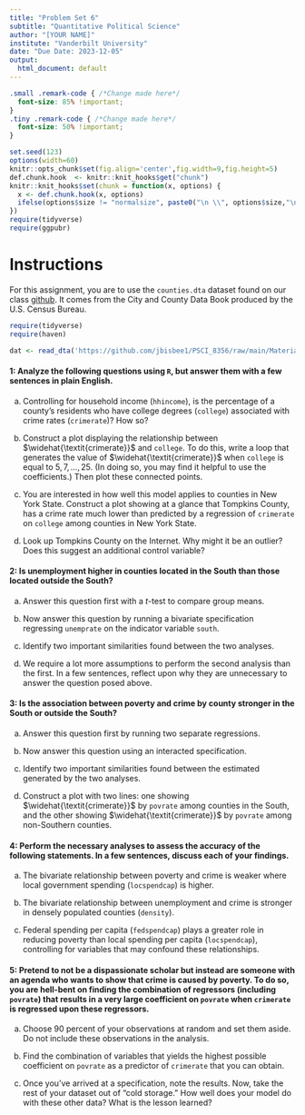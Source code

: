 ```yaml
---
title: "Problem Set 6"
subtitle: "Quantitative Political Science"
author: "[YOUR NAME]"
institute: "Vanderbilt University"
date: "Due Date: 2023-12-05"
output:
  html_document: default
---
```


```css
.small .remark-code { /*Change made here*/
  font-size: 85% !important;
}
.tiny .remark-code { /*Change made here*/
  font-size: 50% !important;
}
```

```r
set.seed(123)
options(width=60)
knitr::opts_chunk$set(fig.align='center',fig.width=9,fig.height=5)
def.chunk.hook  <- knitr::knit_hooks$get("chunk")
knitr::knit_hooks$set(chunk = function(x, options) {
  x <- def.chunk.hook(x, options)
  ifelse(options$size != "normalsize", paste0("\n \\", options$size,"\n\n", x, "\n\n \\normalsize"), x)
})
require(tidyverse)
require(ggpubr)
```

# Instructions


For this assignment, you are to use the `counties.dta` dataset found on our class [github](https://github.com/jbisbee1/PSCI_8356/raw/main/Materials/counties.dta). It comes from the City and County Data Book produced by the U.S. Census Bureau. 



```r
require(tidyverse)
require(haven)

dat <- read_dta('https://github.com/jbisbee1/PSCI_8356/raw/main/Materials/counties.dta')
```

#### 1: Analyze the following questions using `R`, but answer them with a few sentences in plain English.

a. Controlling for household income (`hhincome`), is the percentage of a county’s residents who have college degrees (`college`) associated with crime rates (`crimerate`)? How so?

b. Construct a plot displaying the relationship between $\widehat{\textit{crimerate}}$ and `college`. To do this, write a loop that generates the value of $\widehat{\textit{crimerate}}$ when `college` is equal to $5, 7,\dots,25$. (In doing so, you may find it helpful to use the coefficients.) Then plot these connected points.

c. You are interested in how well this model applies to counties in New York State. Construct a plot showing at a glance that Tompkins County, has a crime rate much lower than predicted by a regression of `crimerate` on `college` among counties in New York State.

d. Look up Tompkins County on the Internet. Why might it be an outlier? Does this suggest an additional control variable?

#### 2: Is unemployment higher in counties located in the South than those located outside the South?

a. Answer this question first with a $t$-test to compare group means.

b. Now answer this question by running a bivariate specification regressing `unemprate` on the indicator variable `south`.

c. Identify two important similarities found between the two analyses.

d. We require a lot more assumptions to perform the second analysis than the first. In a few sentences, reflect upon why they are unnecessary to answer the question posed above.

#### 3: Is the association between poverty and crime by county stronger in the South or outside the South?

a. Answer this question first by running two separate regressions.

b. Now answer this question using an interacted specification.

c. Identify two important similarities found between the estimated generated by the two analyses.

d. Construct a plot with two lines: one showing $\widehat{\textit{crimerate}}$ by `povrate` among counties in the South, and the other showing $\widehat{\textit{crimerate}}$ by `povrate` among non-Southern counties.

#### 4: Perform the necessary analyses to assess the accuracy of the following statements. In a few sentences, discuss each of your findings.

a. The bivariate relationship between poverty and crime is weaker where local government spending (`locspendcap`) is higher.

b. The bivariate relationship between unemployment and crime is stronger in densely populated counties (`density`).

c. Federal spending per capita (`fedspendcap`) plays a greater role in reducing poverty than local spending per capita (`locspendcap`), controlling for variables that may confound these relationships.

#### 5: Pretend to **not** be a dispassionate scholar but instead are someone with an agenda who wants to show that crime is caused by poverty. To do so, you are hell-bent on finding the combination of regressors (including `povrate`) that results in a very large coefficient on `povrate` when `crimerate` is regressed upon these regressors.

a. Choose 90 percent of your observations at random and set them aside. Do not include these observations in the analysis.

b. Find the combination of variables that yields the highest possible coefficient on `povrate` as a predictor of `crimerate` that you can obtain.

c. Once you've arrived at a specification, note the results. Now, take the rest of your dataset out of "cold storage." How well does your model do with these other data? What is the lesson learned?
